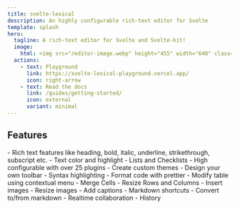 ```yaml
---
title: svelte-lexical
description: An highly configurable rich-text editor for Svelte
template: splash
hero:
  tagline: A rich-text editor for Svelte and Svelte-kit!
  image:
    html: <img src="/editor-image.webp" height="455" width="640" class="hero-image">
  actions:
    - text: Playground
      link: https://svelte-lexical-playground.vercel.app/
      icon: right-arrow
    - text: Read the docs
      link: /guides/getting-started/
      icon: external
      variant: minimal
---
```



## Features

<CardGrid>
	<Card title="Rich Text" icon="pencil">
		- Rich text features like heading, bold, italic, underline, strikethrough, subscript etc.
		- Text color and highlight
		- Lists and Checklists
	</Card>
	<Card title="Configurable" icon="setting">
		- High configurable with over 25 plugins
		- Create custom themes
		- Design your own toolbar
	</Card>
	<Card title="Code Blocks" icon="seti:json">
		- Syntax highlighting
		- Format code with prettier
	</Card>
	<Card title="Tables" icon="seti:csv">
		- Modify table using contextual menu
		- Merge Cells
		- Resize Rows and Columns
	</Card>
	<Card title="Images" icon="seti:image">
		- Insert images
		- Resize images
		- Add captions
	</Card>
	<Card title="Markdown" icon="seti:markdown">
		- Markdown shortcuts
		- Convert to/from markdown
	</Card>
	<Card title="Collaboration" icon="discourse">
		- Realtime collaboration
		- History
	</Card>
</CardGrid>
